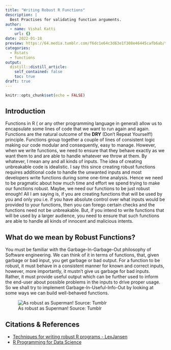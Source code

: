 ```yaml
---
title: "Writing Robust R Functions"
description: |
  Best Practises for validating function arguments.
author:
  - name: Vishal Katti
    url: {}
date: 2022-01-18
preview: https://64.media.tumblr.com/f6dc1e64c3d63e1f308e46445cafb6ab/tumblr_mo7km0eiRW1qedb29o1_500.gif
categories:
  - Rstats
  - functions
output:
  distill::distill_article:
    self_contained: false
    toc: true
draft: true
---
```


```r
knitr::opts_chunk$set(echo = FALSE)
```

## Introduction

Functions in R ( or any other programming language in general) allow us
to encapsulate some lines of code that we want to run again and again.
Functions are the natural outcome of the **DRY** (Don't Repeat
Yourself!) principle. Functions group together a couple of lines of
consistent logic making our code modular and consequently, easy to
manage. However, when we write functions, we need to ensure that they
behave exactly as we want them to and are able to handle whatever we
throw at them. By whatever, I mean any and all kinds of inputs. The idea
of creating unbreakable code is idealistic. I say this since creating
robust functions requires additional code to handle the unwanted inputs
and most developers write functions during some one-time analysis. Hence
we need to be pragmatic about how much time and effort we spend trying
to make our functions robust. Maybe, we need our functions to be just
robust enough! All I am saying is, if you are creating functions that
will be used by you and only you i.e. if you have absolute control over
what inputs would be provided to your functions, then you can forego
certain checks and the functions need not be unbreakable. But, if you
intend to write functions that will be used by a larger audience, you
need to ensure that such functions are able to handle all kinds of
innocent and malicious intents.

## What do we mean by Robust Functions?

You must be familiar with the Garbage-In-Garbage-Out philosophy of
Software engineering. We can think of it in terms of functions, that,
given garbage or bad input, you get garbage or bad output. For a
function to be robust, it must behave in a consistent manner for known
and correct inputs, however, more importantly, it mustn't give us
garbage for bad inputs. Rather, it must provide useful output which can
be further used to inform the end-user about possible problems in the
inputs to drive proper usage. So we shall try to implement
Garbage-In-Useful-Info-Out by looking at some ways we can build
well-behaved functions.

![As robust as Superman! Source:
Tumblr](https://64.media.tumblr.com/f6dc1e64c3d63e1f308e46445cafb6ab/tumblr_mo7km0eiRW1qedb29o1_500.gif)

## Citations & References

-   [Techniques for writing robust R programs -
    LexJansen](https://www.lexjansen.com/phuse/2014/ts/TS03.pdf)
-   [R Programming for Data
    Science](https://bookdown.org/rdpeng/rprogdatascience/functions.html)
